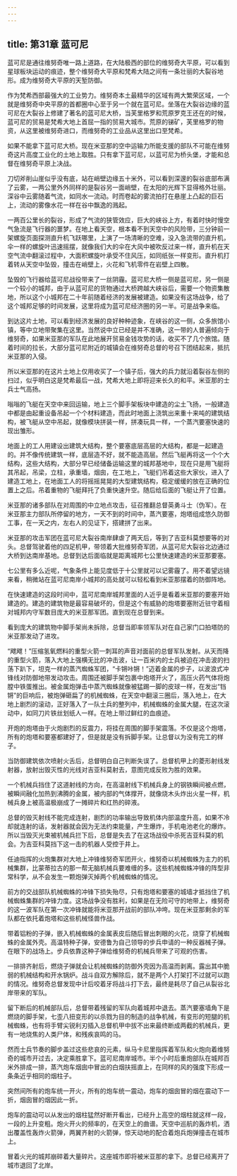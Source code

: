 ```yaml
---
---
---
```

title: 第31章 蓝可尼
---



蓝可尼是通往维努奇唯一路上道路，在大陆极西的部位的维努奇大平原，可以看到星球板块运动的痕迹，整个维努奇大平原和梵希大陆之间有一条壮丽的大裂谷地形。成为维努奇大平原的天堑防御。

作为梵希西部最强大的工业势力。维努奇本土最精华的区域有两大繁荣区域，一个就是维努奇中央平原的首都圈中心至于另一个就在蓝可尼。坐落在大裂谷边缘的蓝可尼在大裂谷上修建了著名的蓝可尼大桥，当芙里格罗和荒原罗克王还在的时候，蓝可尼的贸易是梵希大地上首屈一指的贸易大城市。荒原的锑矿，芙里格罗的物资，从这里被维努奇进口，而维努奇的工业品从这里出口至梵希。

如果不能拿下蓝可尼大桥。现在米亚那的空中运输力所能支援的部队不可能在维努奇这片高度工业化的土地上取胜。只有拿下蓝可尼，以蓝可尼为桥头堡，才能和总督在维努奇平原上决战。

刀切斧削山崖似乎没有底，站在峭壁边缘五十米外，可以看到深邃的裂谷底部布满了云雾，一两公里外外同样的是裂谷另一面峭壁，在太阳的光辉下显得格外壮丽。深谷中云雾随着气流，如同水一流动。时而卷起的雾流拍打在悬崖上凸起的巨石上，流动的雾像水花一样在谷中飘逸的溅起。

一两百公里长的裂谷，形成了气流的狭管效应，巨大的峡谷上方，有着时快时慢空气急流是飞行器的噩梦。在地上看天空，根本看不到天空中的风险带，三分钟前一架螺旋页面探测直升机飞跃哪里，上演了一场清晰的空难，没入急流带的直升机，伞一样的螺旋叶迅速摇摆，就像我们大的伞在大风中被吹反过来一样，直升机在天空气流中翻滚过程中，大面积螺旋叶承受不住风压，如同纸张一样变形。直升机打着转从天空中坠毁，撞击在峭壁上，火花和飞机零件在岩壁上四散。

坠毁的飞行器给蓝可尼战役带来了一丝阴霾。蓝可尼大桥一侧是蓝可尼，另一侧是一个较小的城邦，由于从蓝可尼的货物通过大桥跨越大峡谷后，需要一个物资集散地，所以这个小城邦在二十年前随着经济的发展被建造。如果没有这场战争，给了这个城邦足够的时间发展，这里将成为蓝可尼经济圈的另一半。可是战争来临。

到达这片土地，可以看到经济发展的良好种种迹象，在峡谷的这一侧，众多旅馆小镇，等中立地带聚集在这里。当然说中立已经是并不准确，这一带的人普遍倾向于维努奇，如果米亚那的军队在此地展开贸易金钱攻势的话，收买不了几个旅馆。随着时间的拉长，大部分蓝可尼附近的城镇会在维努奇总督的号召下团结起来，抵抗米亚那的入侵。

所以米亚那的在这片土地上仅用收买了一个镇子后，强大的兵力就沿着裂谷左侧的扫过，似乎明白这是梵希最后一战，梵希大地上即将迎来长久的和平。米亚那的士兵士气高扬。

嗡嗡的飞艇在天空中来回运输，地上三个脚手架板块中建造的尘土飞扬，一般建造中都是由起重设备吊起一个个材料建造，而此时地面上浇筑出来重十来吨的建筑结构，被飞艇从空中吊起，就像模块拼装一样，拼凑玩具一样，一个蒸汽要塞快速的现出雏形。

地面上的工人用建设出建筑大结构，整个要塞底层高层的大结构，都是一起建造的。并不像传统建筑一样，底层造不好，就不能造高层。然后飞艇再将这一个个大结构，这些大结构，大部分早已经储备运输这里的城邦基地中，现在只是用飞艇将其吊起，吊梁，立柱，承重墙，烟囱，在工地上，飞艇们吊着这些大家伙，进入了建造工地上，在地面工人的将摇摇晃晃的大型建筑结构，稳定缓缓的放在正确的位置上之后。吊着重物的飞艇拜托了负重快速升空。随后给后面的飞艇让开了位置。

米亚那的诸多部队在对周围的中立地点攻击，征召推翻总督英勇斗士（伪军）。在米亚那主力部队所停留的地方，一天不到的时间中，蒸汽要塞，炮塔组成悠久防御工事，在一天之内，左右人的见证下，搭建拼了出来。

米亚那的攻击军团在蓝可尼大裂谷南岸肆虐了两天后，等到了吉亚科莫想要等的对头。总督驾驶着他的四足机甲，带领着大批维努奇军团，从蓝可尼大裂谷北边通过大桥到达南岸基地。总督到达后面临就是距离城邦七公里快速建造的米亚那要塞。

七公里有多么近呢，气象条件上能见度低于十公里就可以记雾霾了。用不着望远镜来看，稍微站在蓝可尼南岸小城邦的高处就可以轻松看到米亚那摆着的防御阵地。

在快速建造的这段时间中，蓝可尼南岸城邦里面的人近乎是看着米亚那的要塞开始建造的。建造的建筑物是最容易破坏的，但是这个有威胁的炮塔要塞附近驻守着相对城邦内守军数目庞大的米亚那军团。直到现在总督到来。

看到庞大的建筑物中脚手架尚未拆除，总督当即率领军队对在自己家门口拍塔防的米亚那发动了进攻。

“飕飕！”压缩氢氧燃料的重型火箭一刺耳的声音对面前的总督军队发射。从天而降的重型火箭，落入大地上强横无比的冲击波，让一百米内的士兵被迫在冲击波的扫荡下趴下，坦克一样的蒸汽蜘蛛军团，“卡锵咔锵！”迈着金属的步子，以波浪式冲锋线对防御地带发动攻击。周围还被脚手架包裹中炮塔开火了，高压火药气体将炮膛中铁蛋推出。被金属炮弹击中蒸汽蜘蛛就像被猛踢一脚的皮球一样，在发出“铛锵”的巨响后，被炮弹砸扁了的机械蜘蛛，在天空中翻滚三圈后，落入地上，在大地上剧烈的滚动，正好落入了一队士兵的整列中，机械蜘蛛的金属大腿，在这次滚动中，如同刀片铁丝划纸人一样。在地上带过鲜红的血痕迹。

开炮的炮塔由于火炮剧烈的反震力，将挂在周围的脚手架震落。不仅是这个炮塔，所有的炮塔和要塞都建好了，但是就是没有拆脚手架。让总督以为没有完工的样子。

当防御建筑依次喷射火舌后，总督明白自己判断失误了。总督机甲上的菱形射线发射器，放射出毁灭性的光线对吉亚科莫射去，意图完成反败为胜的效果。

一个机械兵挡住了这道射线的方向，在高温射线下机械兵身上的钢铁瞬间被点燃，被瞬间融化加热到沸腾的金属，被内部的气体撑开，就像烧木头炸出火星一样，机械兵身上被高温极崩成了一摊碎片和红热的碎液。

总督的毁灭射线不能完成连射，剧烈的功率输出导致机体内部温度升高，如果不冷却就连射的话，发射器就会因为无法约束能量，产生爆炸，手机电池老化的爆炸。所以当毁灭光束被机械兵拦下后，总督是失去了在这场战役中杀死吉亚科莫的机会。为吉亚科莫挡下这一击的机器人受控于井上。

任迪指挥的火炮集群对大地上冲锋维努奇军团开火，维努奇以机械蜘蛛为主力的机械集群，比蒙蒂拉古的那一帮无脑机械兵要难缠的多。这些机械蜘蛛冲锋的阵型非常科学，从不会发生一颗炮弹灭掉两个机械蜘蛛的情况。

前方的交战部队机械蜘蛛的冲锋下损失殆尽，只有炮塔和要塞的城墙才抵挡住了机械蜘蛛集群的冲锋力度。这场战争没有胜利，如果是在无险可守的地带上，维努奇的这一波军队在第一次冲锋就能将米亚那开战前的部队冲垮。现在米亚那剩余的军队都在依托着炮塔和这些机械怪兽作战。

带着铝粉的子弹，嵌入机械蜘蛛的金属表皮后随后冒出刺眼的火花，烧穿了机械蜘蛛的金属外壳。高温特种子弹，安德鲁为自己领导的步兵申请的一种反器械子弹。在眼下的战场上。步兵依靠这种子弹给维努奇的机械兵带来了可观的伤害。

一排排齐射后，燃烧子弹就会让机械蜘蛛的防御外壳因为高温而剥离。露出其中脆弱的机械结构和开水锅炉。战斗自双方解除后，就不是两个人打架打不过就可以跑的情况。维努奇总督发现中计后咬着牙将战斗打下去，最终是耗尽了自己从裂谷北岸带来的军队。

留下断后的机械部队后，总督带着残留的军队向着城邦中退去。蒸汽要塞墙角下是燃烧的脚手架，七歪八扭变形的以杀戮为目的制造的战争机械，有变形的短腿的机械蜘蛛，也有将手臂尖锐利刃插入总督机甲中拔不出来最终断成两截的机械兵，更有一地烧焦的人类尸体，和残疾哀鸣的马。

然而士兵节奏的脚步盖过这些悲哀的元素，纵马卡尼里指挥着军队和火炮向着维努奇的城市开过去，决定乘胜拿下。蓝可尼南岸城市。半个小时后重炮部队在城邦百米外排成一排，蒸汽炮车烟囱中冒出的白烟扶摇直上，在同样的风的强度下形成一条条近乎相同的烟柱子。

突然间所有的炮车统一开火，所有的炮车统一震动，炮车的烟囱冒的烟在震动下一折，烟囱冒的烟因此一折。

炮车的震动可以从发出的烟柱猛然好断开看出，已经升上高空的烟柱就这样一段，一段的上升变粗。炮火开火的频率的，在天空上的曲谱。天空中巡航的轰炸机，洒出覆盖性轰炸火箭弹，两翼齐射的火箭弹，惊天动地的配合着炮兵炮弹撞击在城市上。

冒着火光的城邦崩碎着大量碎片。这座城市即将被米亚那的拿下。总督已经离开了城市退回了北岸。